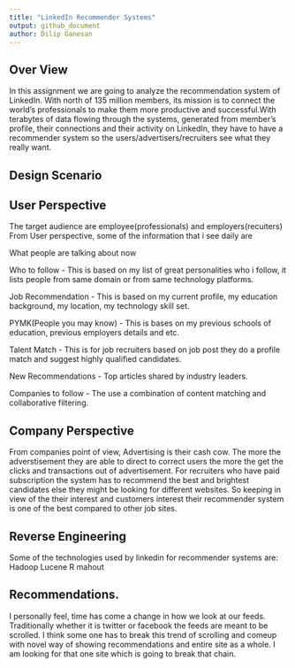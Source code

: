 ```yaml
---
title: "LinkedIn Recommender Systems"
output: github_document
author: Dilip Ganesan
---
```


## Over View
In this assignment we are going to analyze the recommendation system of LinkedIn. With north of 135 million members, its mission is to connect the world’s professionals to make them more productive and successful.With terabytes of data flowing through the systems, generated from member’s profile, their connections and their activity on LinkedIn, they have to have a recommender system so the users/advertisers/recruiters see what they really want.


## Design Scenario

## User Perspective

The target audience are employee(professionals) and employers(recuiters)
From User perspective, some of the information that i see daily are 

What people are talking about now

Who to follow - This is based on my list of great personalities who i follow, it lists people from same domain or from same technology platforms.

Job Recommendation - This is based on my current profile, my education background, my location, my technology skill set.

PYMK(People you may know) - This is bases on my previous schools of education, previous employers details and etc.

Talent Match - This is for job recruiters based on job post they do a profile match and suggest highly qualified candidates.

New Recommendations - Top articles shared by industry leaders.

Companies to follow - The use a combination of content matching and collaborative filtering.

## Company Perspective

From companies point of view, Advertising is their cash cow. The more the adverstisement they are able to direct to correct users the more the get the clicks and transactions out of advertisement. For recruiters who have paid subscription the system has to recommend the best and brightest candidates else they might be looking for different websites.
So keeping in view of the their interest and customers interest their recommender system is one of the best compared to other job sites.

## Reverse Engineering

Some of the technologies used by linkedin for recommender systems are:
Hadoop
Lucene
R
mahout

## Recommendations.

I personally feel, time has come a change in how we look at our feeds. Traditionally whether it is twitter or facebook the feeds are meant to be scrolled. 
I think some one has to break this trend of scrolling and comeup with novel way of showing recommendations and entire site as a whole. 
I am looking for that one site which is going to break that chain.